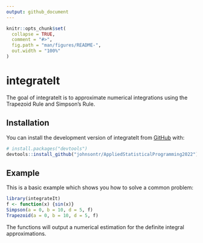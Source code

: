 ```yaml
---
output: github_document
---
```


<!-- README.md is generated from README.Rmd. Please edit that file -->

```r
knitr::opts_chunk$set(
  collapse = TRUE,
  comment = "#>",
  fig.path = "man/figures/README-",
  out.width = "100%"
)
```

# integrateIt

<!-- badges: start -->
<!-- badges: end -->

The goal of integrateIt is to approximate numerical integrations using the Trapezoid Rule and Simpson's Rule.

## Installation

You can install the development version of integrateIt from [GitHub](https://github.com/) with:

``` r
# install.packages("devtools")
devtools::install_github("johnsontr/AppliedStatisticalProgramming2022")
```

## Example

This is a basic example which shows you how to solve a common problem:

```r
library(integrateIt)
f <- function(x) {sin(x)}
Simpson(a = 0, b = 10, d = 5, f)
Trapezoid(a = 0, b = 10, d = 5, f)
```

The functions will output a numerical estimation for the definite integral approximations.
